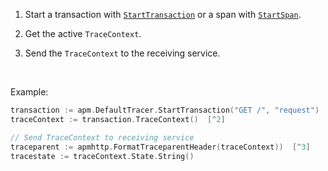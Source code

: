


1. Start a transaction with
    [`StartTransaction`](((apm-go-ref))/api.html#tracer-api-start-transaction) or a span with
    [`StartSpan`](((apm-go-ref))/api.html#transaction-start-span).

1. Get the active `TraceContext`.

1. Send the `TraceContext` to the receiving service.

<br />

Example:

```go
transaction := apm.DefaultTracer.StartTransaction("GET /", "request")  [^1]
traceContext := transaction.TraceContext()  [^2]

// Send TraceContext to receiving service
traceparent := apmhttp.FormatTraceparentHeader(traceContext))  [^3]
tracestate := traceContext.State.String()
```
[^1]: Start a transaction
[^2]: Get `TraceContext` from current Transaction
[^3]: Format the `TraceContext` or `tracestate` as a `traceparent` header.